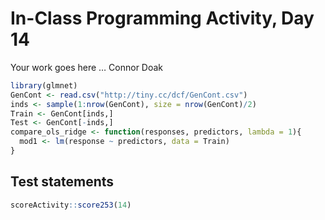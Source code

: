 # In-Class Programming Activity, Day 14

Your work goes here ...
Connor Doak

```r
library(glmnet)
GenCont <- read.csv("http://tiny.cc/dcf/GenCont.csv")
inds <- sample(1:nrow(GenCont), size = nrow(GenCont)/2)
Train <- GenCont[inds,]
Test <- GenCont[-inds,]
compare_ols_ridge <- function(responses, predictors, lambda = 1){
  mod1 <- lm(response ~ predictors, data = Train)
}
```



## Test statements

```r
scoreActivity::score253(14)
```